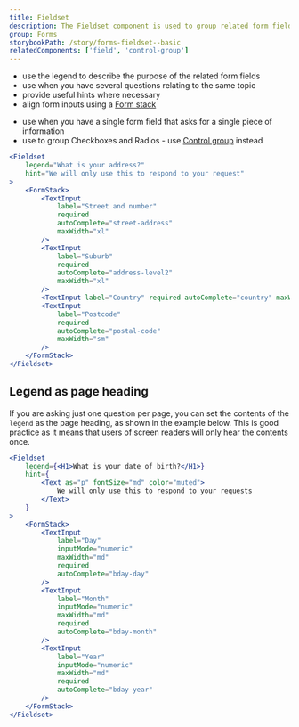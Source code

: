 ```yaml
---
title: Fieldset
description: The Fieldset component is used to group related form fields. Grouping form fields in a meaningful way can make forms much easier to handle for everyone.
group: Forms
storybookPath: /story/forms-fieldset--basic
relatedComponents: ['field', 'control-group']
---
```


<DoHeading />

- use the legend to describe the purpose of the related form fields
- use when you have several questions relating to the same topic
- provide useful hints where necessary
- align form inputs using a [Form stack](/components/form-stack)

<DontHeading />

- use when you have a single form field that asks for a single piece of information
- use to group Checkboxes and Radios - use [Control group](/components/control-group) instead

```jsx live
<Fieldset
	legend="What is your address?"
	hint="We will only use this to respond to your request"
>
	<FormStack>
		<TextInput
			label="Street and number"
			required
			autoComplete="street-address"
			maxWidth="xl"
		/>
		<TextInput
			label="Suburb"
			required
			autoComplete="address-level2"
			maxWidth="xl"
		/>
		<TextInput label="Country" required autoComplete="country" maxWidth="xl" />
		<TextInput
			label="Postcode"
			required
			autoComplete="postal-code"
			maxWidth="sm"
		/>
	</FormStack>
</Fieldset>
```

## Legend as page heading

If you are asking just one question per page, you can set the contents of the `legend` as the page heading, as shown in the example below. This is good practice as it means that users of screen readers will only hear the contents once.

```jsx live
<Fieldset
	legend={<H1>What is your date of birth?</H1>}
	hint={
		<Text as="p" fontSize="md" color="muted">
			We will only use this to respond to your requests
		</Text>
	}
>
	<FormStack>
		<TextInput
			label="Day"
			inputMode="numeric"
			maxWidth="md"
			required
			autoComplete="bday-day"
		/>
		<TextInput
			label="Month"
			inputMode="numeric"
			maxWidth="md"
			required
			autoComplete="bday-month"
		/>
		<TextInput
			label="Year"
			inputMode="numeric"
			maxWidth="md"
			required
			autoComplete="bday-year"
		/>
	</FormStack>
</Fieldset>
```

